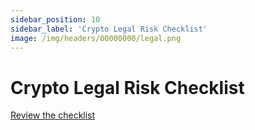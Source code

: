 ```yaml
---
sidebar_position: 10
sidebar_label: 'Crypto Legal Risk Checklist'
image: /img/headers/00000000/legal.png
---
```



# Crypto Legal Risk Checklist
<CryptoLegalIntro />

[Review the checklist](/wiki/crypto-legal-risk-checklist#the-checklist)